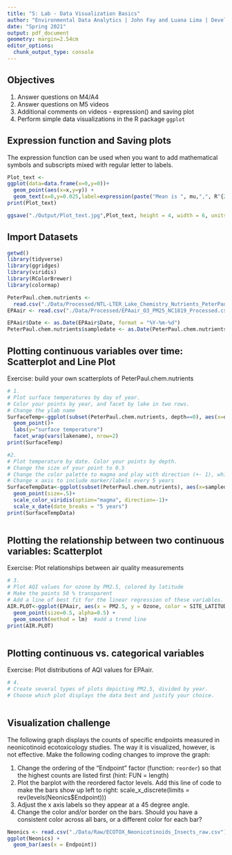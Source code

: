 ```yaml
---
title: "5: Lab - Data Visualization Basics"
author: "Environmental Data Analytics | John Fay and Luana Lima | Developed by Kateri Salk"
date: "Spring 2021"
output: pdf_document
geometry: margin=2.54cm
editor_options: 
  chunk_output_type: console
---
```


## Objectives
1. Answer questions on M4/A4
2. Answer questions on M5 videos
3. Additional comments on videos - expression() and saving plot
4. Perform simple data visualizations in the R package `ggplot`

## Expression function and Saving plots

The expression function can be used when you want to add mathematical symbols and subscripts mixed with regular letter to labels. 

```r
Plot_text <-
ggplot(data=data.frame(x=0,y=0))+
  geom_point(aes(x=x,y=y)) +
  geom_text(x=0,y=0.025,label=expression(paste("Mean is ", mu,",", R^{2},'=0.6'))) #paste glue things together
print(Plot_text)

ggsave("./Output/Plot_text.jpg",Plot_text, height = 4, width = 6, units = "in", dpi = 300)

```

## Import Datasets

```r
getwd()
library(tidyverse)
library(ggridges)
library(viridis)
library(RColorBrewer)
library(colormap)

PeterPaul.chem.nutrients <- 
  read.csv("./Data/Processed/NTL-LTER_Lake_Chemistry_Nutrients_PeterPaul_Processed.csv", stringsAsFactors = TRUE)
EPAair <- read.csv("./Data/Processed/EPAair_O3_PM25_NC1819_Processed.csv", stringsAsFactors = TRUE)

EPAair$Date <- as.Date(EPAair$Date, format = "%Y-%m-%d")
PeterPaul.chem.nutrients$sampledate <- as.Date(PeterPaul.chem.nutrients$sampledate, format = "%Y-%m-%d")

```


## Plotting continuous variables over time: Scatterplot and Line Plot

Exercise: build your own scatterplots of PeterPaul.chem.nutrients

```r

# 1. 
# Plot surface temperatures by day of year. 
# Color your points by year, and facet by lake in two rows.
# Change the ylab name
SurfaceTemp<-ggplot(subset(PeterPaul.chem.nutrients, depth==0), aes(x=daynum, y=temperature_C, color=year4))+
  geom_point()+
  labs(y="surface temperature")
  facet_wrap(vars(lakename), nrow=2)
print(SurfaceTemp)

#2. 
# Plot temperature by date. Color your points by depth.
# Change the size of your point to 0.5
# Change the color palette to magma and play with direction (+- 1), which one makes more sense?
# Change x axis to include marker/labels every 5 years
SurfaceTempData<-ggplot(subset(PeterPaul.chem.nutrients), aes(x=sampledate, y=temperature_C, color=depth))+
  geom_point(size=.5)+
  scale_color_viridis(option="magma", direction=-1)+
  scale_x_date(date_breaks = "5 years")
print(SurfaceTempData)



```
## Plotting the relationship between two continuous variables: Scatterplot

Exercise: Plot relationships between air quality measurements

```r

# 3. 
# Plot AQI values for ozone by PM2.5, colored by latitude 
# Make the points 50 % transparent
# Add a line of best fit for the linear regression of these variables.
AIR.PLOT<-ggplot(EPAair, aes(x = PM2.5, y = Ozone, color = SITE_LATITUDE)) +
  geom_point(size=0.5, alpha=0.5) +
  geom_smooth(method = lm)  #add a trend line
print(AIR.PLOT)



```

## Plotting continuous vs. categorical variables

Exercise: Plot distributions of AQI values for EPAair.

```r

# 4. 
# Create several types of plots depicting PM2.5, divided by year. 
# Choose which plot displays the data best and justify your choice. 



```


## Visualization challenge

The following graph displays the counts of specific endpoints measured in neonicotinoid ecotoxicology studies. The way it is visualized, however, is not effective. Make the following coding changes to improve the graph: 

1. Change the ordering of the "Endpoint" factor (function: `reorder`) so that the highest counts are listed first (hint: FUN = length)
2. Plot the barplot with the reordered factor levels. Add this line of code to make the bars show up left to right:   scale_x_discrete(limits = rev(levels(Neonics$Endpoint)))
3. Adjust the x axis labels so they appear at a 45 degree angle. 
4. Change the color and/or border on the bars. Should you have a consistent color across all bars, or a different color for each bar?
```r

Neonics <- read.csv("./Data/Raw/ECOTOX_Neonicotinoids_Insects_raw.csv")
ggplot(Neonics) +
  geom_bar(aes(x = Endpoint))



```
